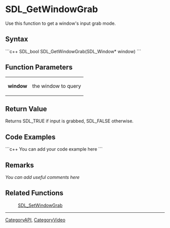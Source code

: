 
= SDL_GetWindowGrab =
Use this function to get a window's input grab mode.


== Syntax ==
```c++
SDL_bool SDL_GetWindowGrab(SDL_Window* window)
```

== Function Parameters ==
{|
|'''window'''
|the window to query
|}

== Return Value ==
Returns SDL_TRUE if input is grabbed, SDL_FALSE otherwise.

== Code Examples ==
```c++
You can add your code example here
```

== Remarks ==
''You can add useful comments here''

== Related Functions ==
:[[SDL_SetWindowGrab]]

----
[[CategoryAPI]], [[CategoryVideo]]

